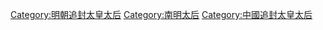[[Category:明朝追封太皇太后|Category:明朝追封太皇太后]]
[[Category:南明太后|Category:南明太后]]
[[Category:中國追封太皇太后|Category:中國追封太皇太后]]